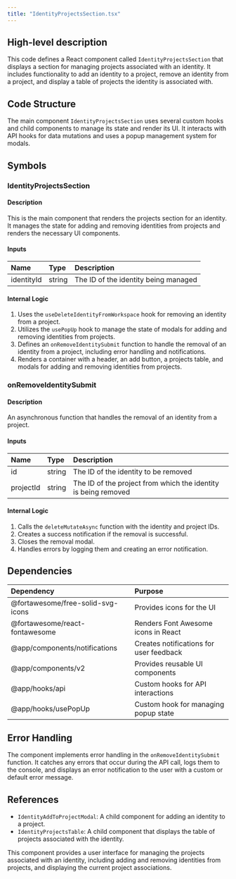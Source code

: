 ```yaml
---
title: "IdentityProjectsSection.tsx"
---
```


## High-level description
This code defines a React component called `IdentityProjectsSection` that displays a section for managing projects associated with an identity. It includes functionality to add an identity to a project, remove an identity from a project, and display a table of projects the identity is associated with.

## Code Structure
The main component `IdentityProjectsSection` uses several custom hooks and child components to manage its state and render its UI. It interacts with API hooks for data mutations and uses a popup management system for modals.

## Symbols

### IdentityProjectsSection
#### Description
This is the main component that renders the projects section for an identity. It manages the state for adding and removing identities from projects and renders the necessary UI components.

#### Inputs
| Name | Type | Description |
|:-----|:-----|:------------|
| identityId | string | The ID of the identity being managed |

#### Internal Logic
1. Uses the `useDeleteIdentityFromWorkspace` hook for removing an identity from a project.
2. Utilizes the `usePopUp` hook to manage the state of modals for adding and removing identities from projects.
3. Defines an `onRemoveIdentitySubmit` function to handle the removal of an identity from a project, including error handling and notifications.
4. Renders a container with a header, an add button, a projects table, and modals for adding and removing identities from projects.

### onRemoveIdentitySubmit
#### Description
An asynchronous function that handles the removal of an identity from a project.

#### Inputs
| Name | Type | Description |
|:-----|:-----|:------------|
| id | string | The ID of the identity to be removed |
| projectId | string | The ID of the project from which the identity is being removed |

#### Internal Logic
1. Calls the `deleteMutateAsync` function with the identity and project IDs.
2. Creates a success notification if the removal is successful.
3. Closes the removal modal.
4. Handles errors by logging them and creating an error notification.

## Dependencies
| Dependency | Purpose |
|:-----------|:--------|
| @fortawesome/free-solid-svg-icons | Provides icons for the UI |
| @fortawesome/react-fontawesome | Renders Font Awesome icons in React |
| @app/components/notifications | Creates notifications for user feedback |
| @app/components/v2 | Provides reusable UI components |
| @app/hooks/api | Custom hooks for API interactions |
| @app/hooks/usePopUp | Custom hook for managing popup state |

## Error Handling
The component implements error handling in the `onRemoveIdentitySubmit` function. It catches any errors that occur during the API call, logs them to the console, and displays an error notification to the user with a custom or default error message.

## References
- `IdentityAddToProjectModal`: A child component for adding an identity to a project.
- `IdentityProjectsTable`: A child component that displays the table of projects associated with the identity.

This component provides a user interface for managing the projects associated with an identity, including adding and removing identities from projects, and displaying the current project associations.
